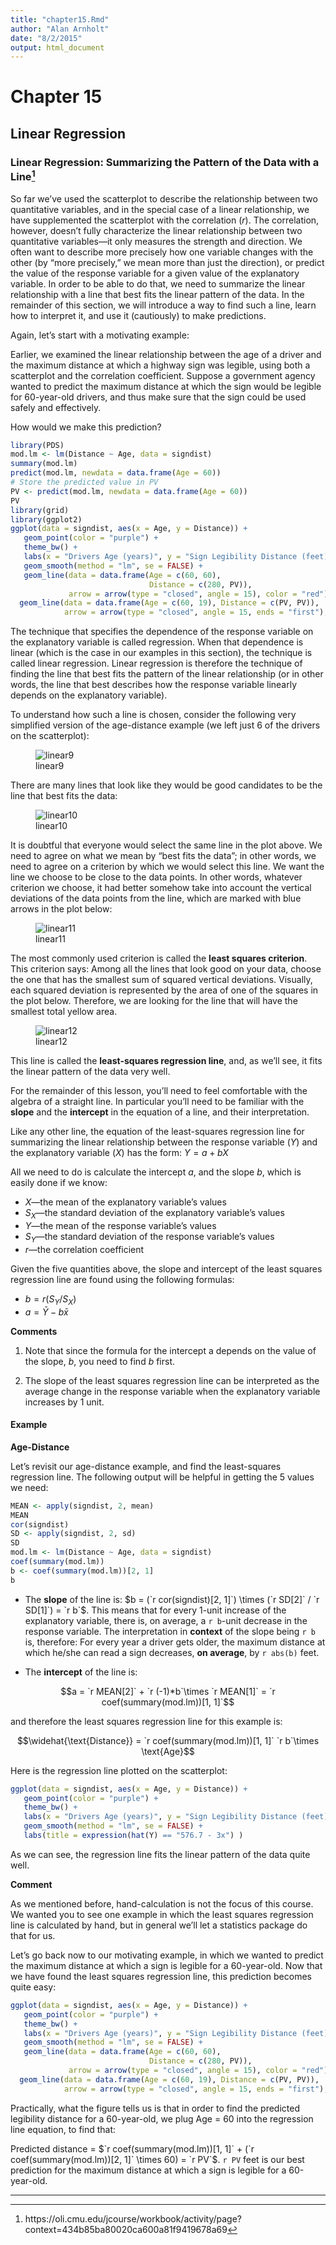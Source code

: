 ```yaml
---
title: "chapter15.Rmd"
author: "Alan Arnholt"
date: "8/2/2015"
output: html_document
---
```


# Chapter 15
## Linear Regression

### Linear Regression: Summarizing the Pattern of the Data with a Line^[https://oli.cmu.edu/jcourse/workbook/activity/page?context=434b85ba80020ca600a81f9419678a69]

So far we've used the scatterplot to describe the relationship between two quantitative variables, and in the special case of a linear relationship, we have supplemented the scatterplot with the correlation ($r$). The correlation, however, doesn't fully characterize the linear relationship between two quantitative variables—it only measures the strength and direction. We often want to describe more precisely how one variable changes with the other (by "more precisely," we mean more than just the direction), or predict the value of the response variable for a given value of the explanatory variable. In order to be able to do that, we need to summarize the linear relationship with a line that best fits the linear pattern of the data. In the remainder of this section, we will introduce a way to find such a line, learn how to interpret it, and use it (cautiously) to make predictions.

Again, let's start with a motivating example:

Earlier, we examined the linear relationship between the age of a driver and the maximum distance at which a highway sign was legible, using both a scatterplot and the correlation coefficient. Suppose a government agency wanted to predict the maximum distance at which the sign would be legible for 60-year-old drivers, and thus make sure that the sign could be used safely and effectively.

How would we make this prediction?

```r
library(PDS)
mod.lm <- lm(Distance ~ Age, data = signdist)
summary(mod.lm)
predict(mod.lm, newdata = data.frame(Age = 60))
# Store the predicted value in PV
PV <- predict(mod.lm, newdata = data.frame(Age = 60))
PV
library(grid)
library(ggplot2)
ggplot(data = signdist, aes(x = Age, y = Distance)) + 
   geom_point(color = "purple") +
   theme_bw() + 
   labs(x = "Drivers Age (years)", y = "Sign Legibility Distance (feet)") + 
   geom_smooth(method = "lm", se = FALSE) + 
   geom_line(data = data.frame(Age = c(60, 60), 
                               Distance = c(280, PV)), 
             arrow = arrow(type = "closed", angle = 15), color = "red") + 
  geom_line(data = data.frame(Age = c(60, 19), Distance = c(PV, PV)),
            arrow = arrow(type = "closed", angle = 15, ends = "first"), color = "red")
```

The technique that specifies the dependence of the response variable on the explanatory variable is called regression. When that dependence is linear (which is the case in our examples in this section), the technique is called linear regression. Linear regression is therefore the technique of finding the line that best fits the pattern of the linear relationship (or in other words, the line that best describes how the response variable linearly depends on the explanatory variable).

To understand how such a line is chosen, consider the following very simplified version of the age-distance example (we left just 6 of the drivers on the scatterplot):

![linear9](./graphics/linear9.gif)

There are many lines that look like they would be good candidates to be the line that best fits the data:

![linear10](./graphics/linear10.gif)

It is doubtful that everyone would select the same line in the plot above. We need to agree on what we mean by "best fits the data"; in other words, we need to agree on a criterion by which we would select this line. We want the line we choose to be close to the data points. In other words, whatever criterion we choose, it had better somehow take into account the vertical deviations of the data points from the line, which are marked with blue arrows in the plot below:

![linear11](./graphics/linear11.gif)

The most commonly used criterion is called the **least squares criterion**. This criterion says: Among all the lines that look good on your data, choose the one that has the smallest sum of squared vertical deviations. Visually, each squared deviation is represented by the area of one of the squares in the plot below. Therefore, we are looking for the line that will have the smallest total yellow area.

![linear12](./graphics/linear12.gif)

This line is called the **least-squares regression line**, and, as we'll see, it fits the linear pattern of the data very well.

For the remainder of this lesson, you'll need to feel comfortable with the algebra of a straight line. In particular you'll need to be familiar with the **slope** and the **intercept** in the equation of a line, and their interpretation.

Like any other line, the equation of the least-squares regression line for summarizing the linear relationship between the response variable ($Y$) and the explanatory variable ($X$) has the form: $Y = a + bX$

All we need to do is calculate the intercept $a$, and the slope $b$, which is easily done if we know:

* $X$—the mean of the explanatory variable's values
* $S_X$—the standard deviation of the explanatory variable's values
* $Y$—the mean of the response variable's values
* $S_Y$—the standard deviation of the response variable's values
* $r$—the correlation coefficient

Given the five quantities above, the slope and intercept of the least squares regression line are found using the following formulas:

* $b = r (S_Y/S_X)$
* $a = \bar{Y} -b\bar{x}$

**Comments**

1.  Note that since the formula for the intercept a depends on the value of the slope, $b$, you need to find $b$ first.

2.  The slope of the least squares regression line can be interpreted as the average change in the response variable when the explanatory variable increases by 1 unit.

#### Example

**Age-Distance**

Let's revisit our age-distance example, and find the least-squares regression line. The following output will be helpful in getting the 5 values we need:

```r
MEAN <- apply(signdist, 2, mean)
MEAN
cor(signdist)
SD <- apply(signdist, 2, sd)
SD
mod.lm <- lm(Distance ~ Age, data = signdist)
coef(summary(mod.lm))
b <- coef(summary(mod.lm))[2, 1]
b
```

* The **slope** of the line is: $b = (`r cor(signdist)[2, 1]`) \times (`r SD[2]` / `r SD[1]`) = `r b`$. This means that for every 1-unit increase of the explanatory variable, there is, on average, a `r b`-unit decrease in the response variable. The interpretation in **context** of the slope being `r b` is, therefore: For every year a driver gets older, the maximum distance at which he/she can read a sign decreases, **on average**, by `r abs(b)` feet.

* The **intercept** of the line is:

$$a = `r MEAN[2]` + `r (-1)*b`\times `r MEAN[1]` = `r coef(summary(mod.lm))[1, 1]`$$

and therefore the least squares regression line for this example is:

$$\widehat{\text{Distance}} = `r coef(summary(mod.lm))[1, 1]` `r b`\times \text{Age}$$

Here is the regression line plotted on the scatterplot:

```r
ggplot(data = signdist, aes(x = Age, y = Distance)) + 
   geom_point(color = "purple") +
   theme_bw() + 
   labs(x = "Drivers Age (years)", y = "Sign Legibility Distance (feet)") + 
   geom_smooth(method = "lm", se = FALSE) +
   labs(title = expression(hat(Y) == "576.7 - 3x") )
```

As we can see, the regression line fits the linear pattern of the data quite well.

**Comment**

As we mentioned before, hand-calculation is not the focus of this course. We wanted you to see one example in which the least squares regression line is calculated by hand, but in general we'll let a statistics package do that for us.

Let's go back now to our motivating example, in which we wanted to predict the maximum distance at which a sign is legible for a 60-year-old. Now that we have found the least squares regression line, this prediction becomes quite easy:

```r
ggplot(data = signdist, aes(x = Age, y = Distance)) + 
   geom_point(color = "purple") +
   theme_bw() + 
   labs(x = "Drivers Age (years)", y = "Sign Legibility Distance (feet)") + 
   geom_smooth(method = "lm", se = FALSE) + 
   geom_line(data = data.frame(Age = c(60, 60), 
                               Distance = c(280, PV)), 
             arrow = arrow(type = "closed", angle = 15), color = "red") + 
  geom_line(data = data.frame(Age = c(60, 19), Distance = c(PV, PV)),
            arrow = arrow(type = "closed", angle = 15, ends = "first"), color = "red")
```

Practically, what the figure tells us is that in order to find the predicted legibility distance for a 60-year-old, we plug Age = 60 into the regression line equation, to find that:

Predicted distance = $`r coef(summary(mod.lm))[1, 1]` + (`r coef(summary(mod.lm))[2, 1]` \times 60) = `r PV`$.
`r PV` feet is our best prediction for the maximum distance at which a sign is legible for a 60-year-old.


------------------------